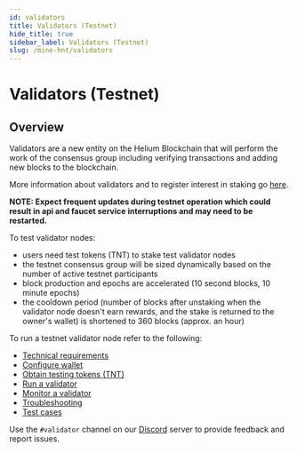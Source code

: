 ```yaml
---
id: validators
title: Validators (Testnet)
hide_title: true
sidebar_label: Validators (Testnet)
slug: /mine-hnt/validators
---
```



# Validators (Testnet)

## Overview

Validators are a new entity on the Helium Blockchain that will perform the work of the consensus group including verifying transactions and adding new blocks to the blockchain. 

More information about validators and to register interest in staking go [here](https://www.helium.com/stake).

**NOTE: Expect frequent updates during testnet operation which could result in api and faucet service interruptions and may need to be restarted.**

To test validator nodes:
* users need test tokens (TNT) to stake test validator nodes
* the testnet consensus group will be sized dynamically based on the number of active testnet participants
* block production and epochs are accelerated (10 second blocks, 10 minute epochs)
* the cooldown period (number of blocks after unstaking when the validator node doesn't earn rewards, and the stake is returned to the owner's wallet) is shortened to 360 blocks (approx. an hour)

To run a testnet validator node refer to the following:

* [Technical requirements](/mine-hnt/validators/requirements)
* [Configure wallet](/mine-hnt/validators/validator-wallet)
* [Obtain testing tokens (TNT)](/mine-hnt/validators/validator-tnt)
* [Run a validator](/mine-hnt/validators/validator-run)
* [Monitor a validator](/mine-hnt/validators/validator-monitor)
* [Troubleshooting](/mine-hnt/validators/validator-troubleshooting)
* [Test cases](/mine-hnt/validators/validator-testcases)

Use the ```#validator``` channel on our [Discord](https://discord.gg/helium) server to provide feedback and report issues.